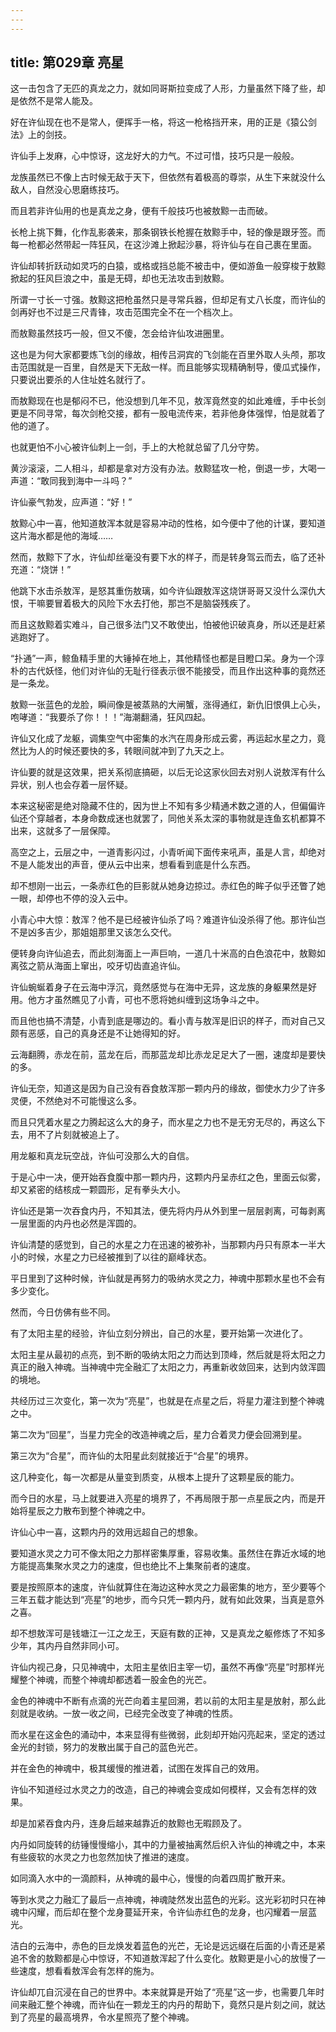 ```yaml
---
---
---
```

title: 第029章 亮星
---





这一击包含了无匹的真龙之力，就如同哥斯拉变成了人形，力量虽然下降了些，却是依然不是常人能及。

好在许仙现在也不是常人，便挥手一格，将这一枪格挡开来，用的正是《猿公剑法》上的剑技。

许仙手上发麻，心中惊讶，这龙好大的力气。不过可惜，技巧只是一般般。

龙族虽然已不像上古时候无敌于天下，但依然有着极高的尊崇，从生下来就没什么敌人，自然没心思磨练技巧。

而且若非许仙用的也是真龙之身，便有千般技巧也被敖黥一击而破。

长枪上挑下舞，化作乱影袭来，那条钢铁长枪握在敖黥手中，轻的像是跟牙签。而每一枪都必然带起一阵狂风，在这沙滩上掀起沙暴，将许仙与在自己裹在里面。

许仙却转折跃动如灵巧的白猿，或格或挡总能不被击中，便如游鱼一般穿梭于敖黥掀起的狂风巨浪之中，虽是无碍，却也无法攻击到敖黥。

所谓一寸长一寸强。敖黥这把枪虽然只是寻常兵器，但却足有丈八长度，而许仙的剑再好也不过是三尺青锋，攻击范围完全不在一个档次上。

而敖黥虽然技巧一般，但又不傻，怎会给许仙攻进圈里。

这也是为何大家都要炼飞剑的缘故，相传吕洞宾的飞剑能在百里外取人头颅，那攻击范围就是一百里，自然是天下无敌一样。而且能够实现精确制导，傻瓜式操作，只要说出要杀的人住址姓名就行了。

而敖黥现在也是郁闷不已，他没想到几年不见，敖浑竟然变的如此难缠，手中长剑更是不同寻常，每次剑枪交接，都有一股电流传来，若非他身体强悍，怕是就着了他的道了。

也就更怕不小心被许仙刺上一剑，手上的大枪就总留了几分守势。

黄沙滚滚，二人相斗，却都是拿对方没有办法。敖黥猛攻一枪，倒退一步，大喝一声道：“敢同我到海中一斗吗？”

许仙豪气勃发，应声道：“好！”

敖黥心中一喜，他知道敖浑本就是容易冲动的性格，如今便中了他的计谋，要知道这片海水都是他的海域……

然而，敖黥下了水，许仙却丝毫没有要下水的样子，而是转身驾云而去，临了还补充道：“烧饼！”

他跳下水击杀敖浑，是怒其重伤敖璃，如今许仙跟敖浑这烧饼哥哥又没什么深仇大恨，干嘛要冒着极大的风险下水去打他，那岂不是脑袋残疾了。

而且这敖黥着实难斗，自己很多法门又不敢使出，怕被他识破真身，所以还是赶紧逃跑好了。

“扑通”一声，鲸鱼精手里的大锤掉在地上，其他精怪也都是目瞪口呆。身为一个淳朴的古代妖怪，他们对许仙的无耻行径表示很不能接受，而且作出这种事的竟然还是一条龙。

敖黥一张蓝色的龙脸，瞬间像是被蒸熟的大闸蟹，涨得通红，新仇旧恨俱上心头，咆哮道：“我要杀了你！！！”海潮翻涌，狂风四起。

许仙又化成了龙躯，调集空气中密集的水汽在周身形成云雾，再运起水星之力，竟然比为人的时候还要快的多，转眼间就冲到了九天之上。

许仙要的就是这效果，把关系彻底搞砸，以后无论这家伙回去对别人说敖浑有什么异状，别人也会存着一层怀疑。

本来这秘密是绝对隐藏不住的，因为世上不知有多少精通术数之道的人，但偏偏许仙还个穿越者，本身命数成迷也就罢了，同他关系太深的事物就是连鱼玄机都算不出来，这就多了一层保障。

高空之上，云层之中，一道青影闪过，小青听闻下面传来吼声，虽是人言，却绝对不是人能发出的声音，便从云中出来，想看看到底是什么东西。

却不想刚一出云，一条赤红色的巨影就从她身边掠过。赤红色的眸子似乎还瞥了她一眼，却停也不停的没入云中。

小青心中大惊：敖浑？他不是已经被许仙杀了吗？难道许仙没杀得了他。那许仙岂不是凶多吉少，那姐姐那里又该怎么交代。

便转身向许仙追去，而此刻海面上一声巨响，一道几十米高的白色浪花中，敖黥如离弦之箭从海面上窜出，咬牙切齿直追许仙。

许仙蜿蜒着身子在云海中浮沉，竟然感觉与在海中无异，这龙族的身躯果然是好用。他方才虽然瞧见了小青，可也不愿将她纠缠到这场争斗之中。

而且他也搞不清楚，小青到底是哪边的。看小青与敖浑是旧识的样子，而对自己又颇有恶感，自己的真身还是不让她得知的好。

云海翻腾，赤龙在前，蓝龙在后，而那蓝龙却比赤龙足足大了一圈，速度却是要快的多。

许仙无奈，知道这是因为自己没有吞食敖浑那一颗内丹的缘故，御使水力少了许多灵便，不然绝对不可能慢这么多。

而且只凭着水星之力腾起这么大的身子，而水星之力也不是无穷无尽的，再这么下去，用不了片刻就被追上了。

用龙躯和真龙玩空战，许仙可没那么大的自信。

于是心中一决，便开始吞食腹中那一颗内丹，这颗内丹呈赤红之色，里面云似雾，却又紧密的结核成一颗圆形，足有拳头大小。

许仙还是第一次吞食内丹，不知其法，便先将内丹从外到里一层层剥离，可每剥离一层里面的内丹也必然是浑圆的。

许仙清楚的感觉到，自己的水星之力在迅速的被弥补，当那颗内丹只有原本一半大小的时候，水星之力已经被推到了以往的巅峰状态。

平日里到了这种时候，许仙就是再努力的吸纳水灵之力，神魂中那颗水星也不会有多少变化。

然而，今日仿佛有些不同。

有了太阳主星的经验，许仙立刻分辨出，自己的水星，要开始第一次进化了。

太阳主星从最初的点亮，到不断的吸纳太阳之力而达到顶峰，然后就是将太阳之力真正的融入神魂。当神魂中完全融汇了太阳之力，再重新收敛回来，达到内敛浑圆的境地。

共经历过三次变化，第一次为“亮星”，也就是在点星之后，将星力灌注到整个神魂之中。

第二次为“回星”，当星力完全的改造神魂之后，星力合着灵力便会回溯到星。

第三次为“合星”，而许仙的太阳星此刻就接近于“合星”的境界。

这几种变化，每一次都是从量变到质变，从根本上提升了这颗星辰的能力。

而今日的水星，马上就要进入亮星的境界了，不再局限于那一点星辰之内，而是开始将星辰之力散布到整个神魂之中。

许仙心中一喜，这颗内丹的效用远超自己的想象。

要知道水灵之力可不像太阳之力那样密集厚重，容易收集。虽然住在靠近水域的地方能提高集聚水灵之力的速度，但也绝比不上集聚前者的速度。

要是按照原本的速度，许仙就算住在海边这种水灵之力最密集的地方，至少要等个三年五载才能达到“亮星”的地步，而今只凭一颗内丹，就有如此效果，当真是意外之喜。

却不想敖浑可是钱塘江一江之龙王，天庭有数的正神，又是真龙之躯修炼了不知多少年，其内丹自然非同小可。

许仙内视己身，只见神魂中，太阳主星依旧主宰一切，虽然不再像“亮星”时那样光耀整个神魂，而整个神魂却都透着一股金色的光芒。

金色的神魂中不断有点滴的光芒向着主星回溯，若以前的太阳主星是放射，那么此刻就是收纳。一放一收之间，已经完全改变了神魂的性质。

而水星在这金色的涌动中，本来显得有些微弱，此刻却开始闪亮起来，坚定的透过金光的封锁，努力的发散出属于自己的蓝色光芒。

并在金色的神魂中，极其缓慢的推进着，试图在发挥自己的效用。

许仙不知道经过水灵之力的改造，自己的神魂会变成如何模样，又会有怎样的效果。

却是加紧吞食内丹，连身后越来越靠近的敖黥也无暇顾及了。

内丹如同旋转的纺锤慢慢缩小，其中的力量被抽离然后织入许仙的神魂之中，本来有些疲软的水灵之力也忽然加快了推进的速度。

如同滴入水中的一滴颜料，从神魂的最中心，慢慢的向着四周扩散开来。

等到水灵之力融汇了最后一点神魂，神魂陡然发出蓝色的光彩。这光彩初时只在神魂中闪耀，而后却在整个龙身蔓延开来，令许仙赤红色的龙身，也闪耀着一层蓝光。

洁白的云海中，赤色的巨龙焕发着蓝色的光芒，无论是远远缀在后面的小青还是紧追不舍的敖黥都是心中惊讶，不知道敖浑起了什么变化。敖黥更是小心的放慢了一些速度，想看看敖浑会有怎样的施为。

许仙却兀自沉浸在自己的世界中。本来就算是开始了“亮星”这一步，也需要几年时间来融汇整个神魂，而许仙在一颗龙王的内丹的帮助下，竟然只是片刻之间，就达到了亮星的最高境界，令水星照亮了整个神魂。